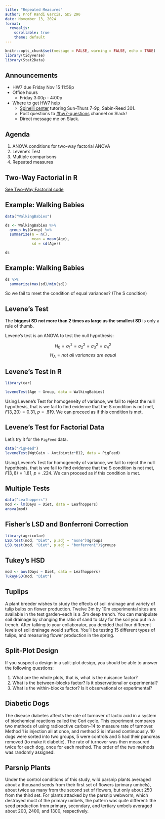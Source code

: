 ```yaml
---
title: "Repeated Measures"
author: Prof Randi Garcia, SDS 290
date: November 13, 2024
format: 
  revealjs:
    scrollable: true
    theme: default
---
```


```r
knitr::opts_chunk$set(message = FALSE, warning = FALSE, echo = TRUE)
library(tidyverse)
library(Stat2Data)
```

## Announcements

-   HW7 due Friday Nov 15 11:59p
-   Office hours
    -   Friday 3:00p - 4:00p
-   Where to get HW7 help
    -   [Spinelli center](https://www.smith.edu/qlc/tutoring.html) tutoring Sun-Thurs 7-9p, Sabin-Reed 301.
    -   Post questions to [#hw7-questions](https://smith.enterprise.slack.com/archives/C07V70N4SVA) channel on Slack!
    -   Direct message me on Slack.

## Agenda

1.  ANOVA conditions for two-way factorial ANOVA
2.  Levene's Test
3.  Multiple comparisons
4.  Repeated measures

## Two-Way Factorial in R

[See Two-Way Factorial code](https://randilgarcia.github.io/sds290fall24/code/09_two-way_fac_inR.Rmd)

## Example: Walking Babies

```r
data("WalkingBabies")
```

```r
ds <- WalkingBabies %>%
  group_by(Group) %>%
  summarize(n = n(),
            mean = mean(Age),
            sd = sd(Age))

ds
```

## Example: Walking Babies

```r
ds %>%
  summarize(max(sd)/min(sd))
```

So we fail to meet the condition of equal variances? (The S condition)

## Levene's Test

The **biggest SD not more than 2 times as large as the smallest SD** is only a rule of thumb.

Levene's test is an ANOVA to test the null hypothesis:

$$H_0 = \sigma^2_1=\sigma^2_2=\sigma^2_3=\sigma^2_4$$ $$H_A= not\:all\:variances\:are\:equal$$

## Levene's Test in R

```r
library(car)

leveneTest(Age ~ Group, data = WalkingBabies)
```

Using Levene's Test for homogeneity of variance, we fail to reject the null hypothesis, that is we fail to find evidence that the S condition is not met, $F(3, 20)=0.31$, $p = .819$. We can proceed as if this condition is met.

## Levene's Test for Factorial Data

Let's try it for the `PigFeed` data.

```r
data("PigFeed")
leveneTest(WgtGain ~ Antibiotic*B12, data = PigFeed)
```

Using Levene's Test for homogeneity of variance, we fail to reject the null hypothesis, that is we fail to find evidence that the S condition is not met, $F(3, 8)=1.81$, $p = .224$. We can proceed as if this condition is met.

## Multiple Tests

```r
data("Leafhoppers")
mod <- lm(Days ~ Diet, data = Leafhoppers)
anova(mod)
```

## Fisher's LSD and Bonferroni Correction

```r
library(agricolae)
LSD.test(mod, "Diet", p.adj = "none")$groups
LSD.test(mod, "Diet", p.adj = "bonferroni")$groups
```

## Tukey's HSD

```r
mod <- aov(Days ~ Diet, data = Leafhoppers)
TukeyHSD(mod, "Diet")
```

## Tuplips

A plant breeder wishes to study the effects of soil drainage and variety of tulip bulbs on flower production. Twelve 3m by 10m experimental sites are available in the test garden--each is a .5m deep trench. You can manipulate soil drainage by changing the ratio of sand to clay for the soil you put in a trench. After talking to your collaborator, you decided that four different levels of soil drainage would suffice. You'll be testing 15 different types of tulips, and measuring flower production in the spring.

## Split-Plot Design

If you suspect a design in a split-plot design, you should be able to answer the following questions:

1.  What are the whole plots, that is, what is the nuisance factor?
2.  What is the between-blocks factor? Is it observational or experimental?
3.  What is the within-blocks factor? Is it observational or experimental?

## Diabetic Dogs

The disease diabetes affects the rate of turnover of lactic acid in a system of biochemical reactions called the Cori cycle. This experiment compares two methods of using radioactive carbon-14 to measure rate of turnover. Method 1 is injection all at once, and method 2 is infused continuously. 10 dogs were sorted into two groups, 5 were controls and 5 had their pancreas removed (to make it diabetic). The rate of turnover was then measured twice for each dog, once for each method. The order of the two methods was randomly assigned.

## Parsnip Plants

Under the control conditions of this study, wild parsnip plants averaged about a thousand seeds from their first set of flowers (primary umbels), about twice as many from the second set of flowers, but only about 250 from the third set. For plants attacked by the parsnip webworm, which destroyed most of the primary umbels, the pattern was quite different: the seed production from primary, secondary, and tertiary umbels averaged about 200, 2400, and 1300, respectively.

<!-- ## Formal ANOVA for the Split-Plot Design -->

<!-- $${y}_{ijk}={\mu}+{\alpha}_{i}+{\beta}_{j(i)}+{\gamma}_{k}+({\alpha\gamma})_{ik}+{e}_{ijk}$$ -->

<!-- -   ${\mu}$ is the benchmark -->
<!-- -   ${\alpha}_{i}$ effect of level i of the between-blocks factor, $i$ from $1$ to $a$ -->
<!-- -   ${\beta}_{j(i)}$ effect of block $j$ (for level $i$ of the between block factor), $j$ from $1$ to $n$ -->
<!-- -   ${\gamma}_{k}$ effect of level $k$ of the within-block factor, $k$ from $1$ to $t$ -->
<!-- -   $({\alpha\gamma})_{ik}$ interaction effect for level $i$ of the between-blocks factor with level $k$ of the within-blocks factor -->

<!-- ## ANOVA Source Table for the Split-Plot Design -->

<!-- |      Source |                                                         SS                                                          |      df      |              MS               |              F               | -->
<!-- |--------------:|:-------------:|:-------------:|:-------------:|:-------------:| -->
<!-- |     Between |                            $t\frac{N}{a}\sum_{i=1}^{a}(\bar{y}_{i..}-\bar{y}_{...})^{2}$                            |    $a-1$     |  $\frac{{SS}_{A}}{{df}_{A}}$  | $\frac{{MS}_{A}}{{MS}_{B}}$  | -->
<!-- |      Blocks |                          $t\sum_{i=1}^{a}\sum_{j=1}^{n}(\bar{y}_{ij.}-\bar{y}_{i..})^{2}$                           |    $N-a$     |  $\frac{{SS}_{B}}{{df}_{B}}$  | $\frac{{MS}_{B}}{{MS}_{E}}$  | -->
<!-- |      Within |                                 $Na\sum_{k=1}^{K}(\bar{y}_{..k}-\bar{y}_{...})^{2}$                                 |    $t-1$     |  $\frac{{SS}_{T}}{{df}_{T}}$  | $\frac{{MS}_{T}}{{MS}_{E}}$  | -->
<!-- | Interaction |       $\sum_{i=1}^{a}\sum_{k=1}^{t}\frac{N}{a}(\bar{y}_{i.k}-\bar{y}_{i..}-\bar{y}_{..k}+\bar{y}_{...})^{2}$        | $(a-1)(t-1)$ | $\frac{{SS}_{AT}}{{df}_{AT}}$ | $\frac{{MS}_{AT}}{{MS}_{E}}$ | -->
<!-- |       Error | $\sum_{i=1}^{a}\sum_{j=1}^{N}\sum_{k=1}^{t}({y}_{ijk}-\bar{y}_{i.k}-\bar{y}_{.j.}-\bar{y}_{..k}+\bar{y}_{i..})^{2}$ | $(N-a)(t-1)$ |  $\frac{{SS}_{E}}{{df}_{E}}$  |                              | -->

<!-- ## Split-Plot Analysis in R -->

<!-- [See r code](https://randilgarcia.github.io/sds290fall24/code/13_spitplot_design_inR.Rmd) -->

<!-- ## Crabgrass -->

<!-- The purpose of this experiment was to study the way one species of crabgrass competed with itself and with another species for nitrogen (N), phosphorus (P), and potassium (K). Bunches of crabgrass were planted in vermiculite, in 16 Styrofoam cups; after the seeds head sprouted, the plants were thinned to 20 plants per cup. Each of the 16 cups were randomly assigned to get one of 8 nutrient combinations added to its vermiculite. For example, yes-nitrogen/no-phosphorus/yes-potassium. The response is mean dry weight per plant, in milligrams. -->

<!-- ## Osomoregulation -->

<!-- Worms that live at the mouth of a river must deal with varying concentrations of salt. Osomoregulating worms are able to maintain relatively constant concentration of salt in the body. An experiment wanted to test the effects of mixtures of salt water on two species of worms: Nereis virens (N) and Goldfingia gouldii (G). Eighteen worms of each species were weighted, then randomly assigned in equal numbers to one of three conditions. Six worms of each kind were placed in 100% sea water, 67% sea water, or 33% sea water. The worms were then weighted after 30, 60, and 90 minutes, then placed in 100% sea water and weighted one last time 30 minutes later. The response was body weight as percentage of initial body weight. -->

<!-- ## Creepy Animals -->

<!-- The effects of exposure to images of different domestic animal species in either aggressive or submissive postures on mood was tested with a split-plot/repeated measures design. Using a computer to randomize, participants were randomly assigned to either view images of dogs or images of cats. All participants saw both an aggressive animal and a submissive animal, and their moods were assessed via self-report after each image. The order of presentation (aggressive then submission, or submissive then aggressive) was randomized to control for order effects. -->

<!-- ## MP2 Work Time!! -->

<!-- -   [MP2 groups](https://docs.google.com/spreadsheets/d/1I-ugcxOiaXFEyQhE7jVys7cYBJ2gf9ycebU3hCm4Guo/edit#gid=0) -->
<!-- -   Time to discuss your MP2 projects. Goals for this week: -->
<!--     -   Pre-approval surveys due on Friday!! -->
